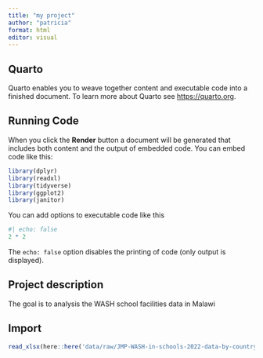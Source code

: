 ```yaml
---
title: "my project"
author: "patricia"
format: html
editor: visual
---
```


## Quarto

Quarto enables you to weave together content and executable code into a finished document. To learn more about Quarto see <https://quarto.org>.

## Running Code

When you click the **Render** button a document will be generated that includes both content and the output of embedded code. You can embed code like this:

```r
library(dplyr)
library(readxl)
library(tidyverse)
library(ggplot2)
library(janitor)
```

You can add options to executable code like this

```r
#| echo: false
2 * 2
```

The `echo: false` option disables the printing of code (only output is displayed).

## Project description 

The goal is to analysis the WASH school facilities data in Malawi

## Import

```r
read_xlsx(here::here('data/raw/JMP-WASH-in-schools-2022-data-by-country.xlsx'))
```
